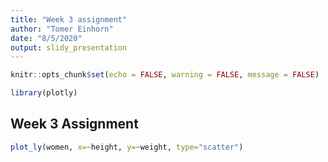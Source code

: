 ```yaml
---
title: "Week 3 assignment"
author: "Tomer Einhorn"
date: "8/5/2020"
output: slidy_presentation
---
```


```r
knitr::opts_chunk$set(echo = FALSE, warning = FALSE, message = FALSE)
```

```r
library(plotly)
```

## Week 3 Assignment

```r

plot_ly(women, x=~height, y=~weight, type="scatter")


```